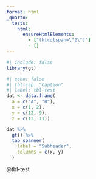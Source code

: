```yaml
---
format: html
_quarto:
  tests:
    html:
      ensureHtmlElements:
        - ["th[colspan=\"2\"]"]
        - []
---
```


```r
#| include: false
library(gt)
```

```r
#| echo: false
#| tbl-cap: "Caption"
#| label: tbl-test
dat <- data.frame(
  a = c("A", "B"),
  x = c(1, 2), 
  y = c(12, 9), 
  z = c(13, 11))

dat %>%
  gt() %>%
  tab_spanner(
	label = "Subheader",
	columns = c(x, y)
  )
```

@tbl-test
